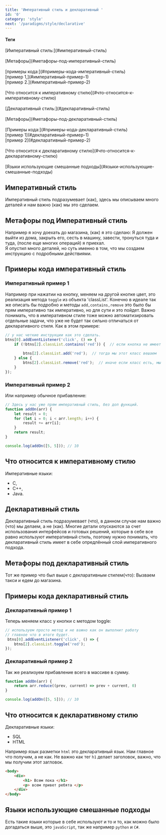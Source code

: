 ```yaml
---
title: 'Императивный стиль и декларативный '
id: '0'
category: 'style'
next: '/paradigms/style/declarative'
---
```



<div className = 'mdHead'>

#### Теги

<div className='tag_main'>[Императивный стиль:](#императивный-стиль)</div> <br/>
<div className='tag_main'>[Метафоры](#метафоры-под-императивный-стиль)</div> <br/>
<div className='tag_main'>[примеры кода:](#примеры-кода-императивный-стиль)</div>
<div className='mini_tag_main'>[пример 1,](#императивный-пример-1)</div>
<div className='mini_tag_main'>[пример 2.](#императивный-пример-2)</div> <br/>
<div className='tag_main'>[Что относится к императивному стилю](#что-относится-к-императивному-стилю)</div> <br/>

<div className='tag_main'>[Декларативный стиль:](#декларативный-стиль)</div>  <br/>
<div className='tag_main'>[Метафоры](#метафоры-под-декларативный-стиль)</div><br/>
<div className='tag_main'>[Примеры кода:](#примеры-кода-декларативный-стиль)</div>
<div className='mini_tag_main'>[пример 1](#декларативный-пример-1)</div>
<div className='mini_tag_main'>[пример 2](#декларативный-пример-2)</div> <br/>
<div className='tag_main'>[Что относится к декларативному стилю](#что-относится-к-декларативному-стилю)</div> <br/>


<div className='tag_main'>[Языки использующие смешанные подходы](#языки-использующие-смешанные-подходы)</div>


</div>

## Императивный стиль ##
Императивный стиль подразумевает (как), здесь мы описываем много деталей и нам важно (как) мы это сделаем.


##  Метафоры под Императивный стиль ##
Например я хочу доехать до магазина, (как) я это сделаю: Я должен выйти из дома, закрыть его, сесть в машину, завести, тронуться туда и туда, (после еще многих операций) я приехал.<br/>
Я опустил много деталей, но суть именно в том, что мы создаем инструкцию с подробными действиями.
## Примеры кода императивный стиль ##
### Императивный пример 1 ###
Например при нажатии на кнопку, меняем на другой кнопке цвет, это реализация метода `toggle` из объекта 'classList'.
Конечно в идеале так же описать бы подробно и методы `add,contains,remove`  это было бы прям императивно так императивно, но для сути и это пойдет.
Важно понимать, что в императивном стиле тоже можно автоматизировать отдельные задачи, что уже не будет так сильно отличаться от декларативного стиля. Как в этом примере:
```javaScript
// у нас четкие инструкции как это сделать.
btns[0].addEventListener('click', () => {
    if (!btns[2].classList.contains('red')) {  // если кнопка не имеет класса
      
        btns[2].classList.add('red');  // тогда мы этот класс вешаем
    } else {
        btns[2].classList.remove('red');  // иначе если класс есть, мы его удаляем
    }
});
```
### Императивный пример 2 ### 
Или например обычное прибавление:
```javaScript
// Здесь у нас уже прям императивный стиль, без доп функций.
function addOn(arr) {
    let result = 0;
    for (let i = 0; i < arr.length; i++) {
        result += arr[i];
    }
    return result;
}

console.log(addOn([5, 5])); // 10


```
## Что относится к императивному стилю ##
Императивные языки:
 - C,
 - C++,
 - Java.

## Декларативный стиль ##
Декларативный стиль подразумевает (что), в данном случае нам важно (что) мы делаем, а не (как).
Многие детали опускаются за счет использования интерфейсов и готовых решений, которые в себе все равно используют императивный стиль, поэтому нужно понимать, что декларативный стиль имеет в себе опредлённый слой императивного подхода.
## Метафоры под декларативный стиль ##
Тот же пример что был выше с декларативным стилем(что): Вызваем такси и едем до магазина.
## Примеры кода декларативный стиль ##
### Декларативный пример 1 ###
Теперь меняем класс у кнопки с методом toggle:
```javaScript
// используем просто метод и не важно как он выполнит работу
// главное что в итоге будет.
 btns[0].addEventListener('click', () => {
    btns[2].classList.toggle('red');  
});
```
### Декларативный пример 2 ####
Так же реализуем прибавление всего в массиве в сумму.
```javaScript
function addOn(arr) {
    return arr.reduce((prev, current) => prev + current, 0)
}

console.log(addOn([5, 5])); // 10
```
##  Что относится к декларативному стилю ##
Декларативные языки:
 - SQL
 - HTML
 
Например язык разметки `html` это декларативный язык.
Нам главное что получим, а не как. Не важно как тег `h1` делает заголовок, важно, что мы получим этот загловок.
```html
<body>
    <div>
        <h1> Всем пока </h1>
        <p> всем привет ребята </p>
    </div>
</body>
```

## Языки использующие смешанные подходы ##
Есть такие языки которые в себе используют и то и то, как можно было догадаться выше, это `javaScript`, так же например `python` и `C#`.
